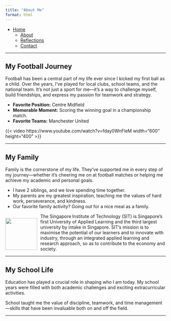 ```yaml
---
title: "About Me"
format: html
---
```


<nav>
  - [Home](index.qmd)
  - [About](about.qmd)
  - [Reflections](reflections.qmd)
  - [Contact](contact.qmd)
</nav>

---

## My Football Journey

Football has been a central part of my life ever since I kicked my first ball as a child. Over the years, I’ve played for local clubs, school teams, and the national team. It’s not just a sport for me—it’s a way to challenge myself, build friendships, and express my passion for teamwork and strategy.

- **Favorite Position:** Centre Midfield
- **Memorable Moment:** Scoring the winning goal in a championship match.
- **Favorite Teams:** Manchester United

{{< video https://www.youtube.com/watch?v=fday0WnFleM width="600" height="400" >}}

---

## My Family

Family is the cornerstone of my life. They’ve supported me in every step of my journey—whether it’s cheering me on at football matches or helping me achieve my academic and personal goals. 

- I have 2 siblings, and we love spending time together.
- My parents are my greatest inspiration, teaching me the values of hard work, perseverance, and kindness.
- Our favorite family activity? Going out for a nice meal as a family.

::: {style="float:left; position: relative; top: 0px"}
![](images/sch_logo.png){height="100px" style="margin-right: 10px; align: left"}
:::

The Singapore Institute of Technology (SIT) is Singapore’s first University of Applied Learning and the third largest university by intake in Singapore. SIT’s mission is to maximise the potential of our learners and to innovate with industry, through an integrated applied learning and research approach, so as to contribute to the economy and society.

---

## My School Life

Education has played a crucial role in shaping who I am today. My school years were filled with both academic challenges and exciting extracurricular activities. 

School taught me the value of discipline, teamwork, and time management—skills that have been invaluable both on and off the field.

---
